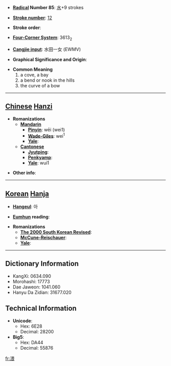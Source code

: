 * '''[[Wiktionary:Chinese radical index| Radical]] Number 85''': [[Wiktionary:Chinese radical index 水|水]]+9 strokes

* '''[[Wiktionary:Chinese total strokes index|Stroke number]]''': [[Wiktionary:Chinese total strokes index 12|12]]

* '''Stroke order''': 

* '''[[Wiktionary:Chinese four corner index|Four-Corner System]]''': 3613<sub>2</sub>

* '''[[Wiktionary:Chinese Cangjie index|Cangjie input]]''': 水田一女 (EWMV)

* '''Graphical Significance and Origin''': 

* '''Common Meaning'''
*#a cove, a bay
*# a bend or nook in the hills
*# the curve of a bow


----

== [[Chinese]] [[Hanzi]] ==

* '''Romanizations'''
** '''[[Mandarin]]'''
*** '''[[Pinyin]]''': wēi (wei1)
*** '''[[Wade-Giles]]''': wei<sup>1</sup>
*** '''[[Yale]]''': 
** '''[[Cantonese]]'''
*** '''[[Jyutping]]''':
*** '''[[Penkyamp]]''': 
*** '''[[Yale]]''': wui1

* '''Other info''': 

----

== [[Korean]] [[Hanja]] ==

* '''[[Hangeul]]''': 아

* '''[[Eumhun]] reading''': 

* '''Romanizations'''
** '''[[The 2000 South Korean Revised Romanization|The 2000 South Korean Revised]]''': 
** '''[[McCune-Reischauer]]''': 
** '''[[Yale]]''': 

----

== Dictionary Information ==

* KangXi: 0634.090
* Morohashi: 17773
* Dae Jaweon: 1041.060
* Hanyu Da Zidian: 31677.020

== Technical Information ==

* '''Unicode''':
** Hex: 6E28
** Decimal: 28200
* '''Big5''':
** Hex: DA44
** Decimal: 55876

[[fr:渨]]